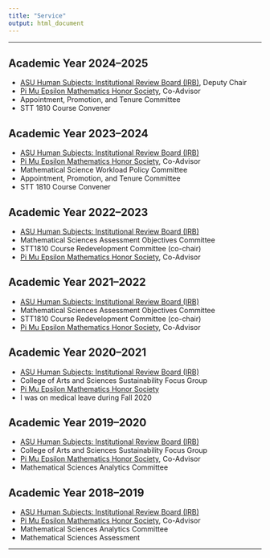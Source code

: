 ```yaml
---
title: "Service"
output: html_document
---
```


<hr>

## Academic Year 2024--2025

* [ASU Human Subjects: Institutional Review Board (IRB)](https://researchprotections.appstate.edu/human-subjects), Deputy Chair
* [Pi Mu Epsilon Mathematics Honor Society](http://www.cs.appstate.edu/sjg/PiMuEpsilon/), Co-Advisor
* Appointment, Promotion, and Tenure Committee
* STT 1810 Course Convener

## Academic Year 2023--2024

* [ASU Human Subjects: Institutional Review Board (IRB)](https://researchprotections.appstate.edu/human-subjects)
* [Pi Mu Epsilon Mathematics Honor Society](http://cs.appstate.edu/sjg/PiMuEpsilon/), Co-Advisor
* Mathematical Science Workload Policy Committee
* Appointment, Promotion, and Tenure Committee
* STT 1810 Course Convener

## Academic Year 2022--2023

* [ASU Human Subjects: Institutional Review Board (IRB)](https://researchprotections.appstate.edu/human-subjects)
* Mathematical Sciences Assessment Objectives Committee
* STT1810 Course Redevelopment Committee (co-chair)
* [Pi Mu Epsilon Mathematics Honor Society](http://cs.appstate.edu/sjg/PiMuEpsilon/), Co-Advisor

## Academic Year 2021--2022

* [ASU Human Subjects: Institutional Review Board (IRB)](https://researchprotections.appstate.edu/human-subjects)
* Mathematical Sciences Assessment Objectives Committee
* STT1810 Course Redevelopment Committee (co-chair)
* [Pi Mu Epsilon Mathematics Honor Society](http://cs.appstate.edu/sjg/PiMuEpsilon/), Co-Advisor

## Academic Year 2020--2021

* [ASU Human Subjects: Institutional Review Board (IRB)](https://researchprotections.appstate.edu/human-subjects)
* College of Arts and Sciences Sustainability Focus Group
* [Pi Mu Epsilon Mathematics Honor Society](http://cs.appstate.edu/sjg/PiMuEpsilon/)
* I was on medical leave during Fall 2020

## Academic Year 2019--2020

* [ASU Human Subjects: Institutional Review Board (IRB)](https://researchprotections.appstate.edu/human-subjects)
* College of Arts and Sciences Sustainability Focus Group
* [Pi Mu Epsilon Mathematics Honor Society](http://cs.appstate.edu/sjg/PiMuEpsilon/), Co-Advisor
* Mathematical Sciences Analytics Committee

## Academic Year 2018--2019

* [ASU Human Subjects: Institutional Review Board (IRB)](https://researchprotections.appstate.edu/human-subjects)
* [Pi Mu Epsilon Mathematics Honor Society](http://cs.appstate.edu/sjg/PiMuEpsilon/), Co-Advisor
* Mathematical Sciences Analytics Committee
* Mathematical Sciences Assessment

<hr>